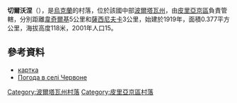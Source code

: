 {{coord|50|18|39|N|32|20|56|E|scale:100000_region:UA|display=title}}

'''切爾沃涅'''（{{lang-uk|Червоне}}），是[[烏克蘭|烏克蘭]]的村落，位於該國中部[[波爾塔瓦州|波爾塔瓦州]]，由[[皮里亞京區|皮里亞京區]]負責管轄，分別距離[[韋奇爾基|韋奇爾基]]5公里和[[薩西尼夫卡|薩西尼夫卡]]3公里，始建於1919年，面積0.377平方公里，海拔高度118米，2001年人口15。

==參考資料==
*[http://gska2.rada.gov.ua/pls/z7502/A005?rdat1=09.11.2007&rf7571=26312 картка]{{dead link|date=2017年11月 |bot=InternetArchiveBot |fix-attempted=yes }}
* [http://weather.in.ua/ua/poltavskaja/28022 Погода в селі Червоне] {{Wayback|url=http://weather.in.ua/ua/poltavskaja/28022 |date=20160305115403 }}

{{DEFAULTSORT:Червоне}}
[[Category:波爾塔瓦州村落|Category:波爾塔瓦州村落]]
[[Category:皮里亞京區村落|Category:皮里亞京區村落]]


{{Poltava-geo-stub}}